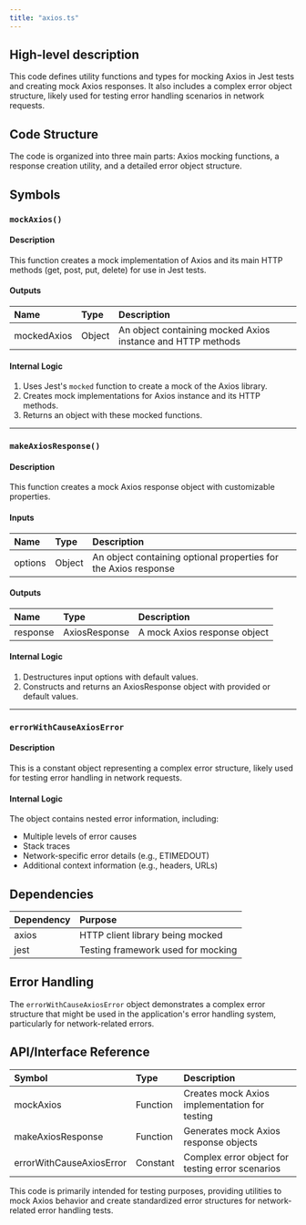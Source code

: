 ```yaml
---
title: "axios.ts"
---
```


## High-level description
This code defines utility functions and types for mocking Axios in Jest tests and creating mock Axios responses. It also includes a complex error object structure, likely used for testing error handling scenarios in network requests.

## Code Structure
The code is organized into three main parts: Axios mocking functions, a response creation utility, and a detailed error object structure.

## Symbols

### `mockAxios()`
#### Description
This function creates a mock implementation of Axios and its main HTTP methods (get, post, put, delete) for use in Jest tests.

#### Outputs
| Name | Type | Description |
|:-----|:-----|:------------|
| mockedAxios | Object | An object containing mocked Axios instance and HTTP methods |

#### Internal Logic
1. Uses Jest's `mocked` function to create a mock of the Axios library.
2. Creates mock implementations for Axios instance and its HTTP methods.
3. Returns an object with these mocked functions.

___

### `makeAxiosResponse()`
#### Description
This function creates a mock Axios response object with customizable properties.

#### Inputs
| Name | Type | Description |
|:-----|:-----|:------------|
| options | Object | An object containing optional properties for the Axios response |

#### Outputs
| Name | Type | Description |
|:-----|:-----|:------------|
| response | AxiosResponse | A mock Axios response object |

#### Internal Logic
1. Destructures input options with default values.
2. Constructs and returns an AxiosResponse object with provided or default values.

___

### `errorWithCauseAxiosError`
#### Description
This is a constant object representing a complex error structure, likely used for testing error handling in network requests.

#### Internal Logic
The object contains nested error information, including:
- Multiple levels of error causes
- Stack traces
- Network-specific error details (e.g., ETIMEDOUT)
- Additional context information (e.g., headers, URLs)

## Dependencies
| Dependency | Purpose |
|:-----------|:--------|
| axios | HTTP client library being mocked |
| jest | Testing framework used for mocking |

## Error Handling
The `errorWithCauseAxiosError` object demonstrates a complex error structure that might be used in the application's error handling system, particularly for network-related errors.

## API/Interface Reference
| Symbol | Type | Description |
|:-------|:-----|:------------|
| mockAxios | Function | Creates mock Axios implementation for testing |
| makeAxiosResponse | Function | Generates mock Axios response objects |
| errorWithCauseAxiosError | Constant | Complex error object for testing error scenarios |

This code is primarily intended for testing purposes, providing utilities to mock Axios behavior and create standardized error structures for network-related error handling tests.